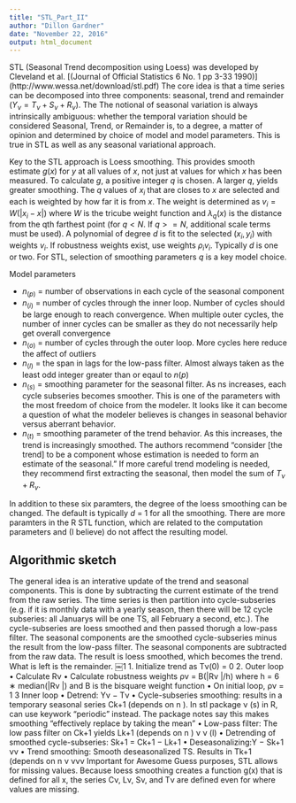 ```yaml
---
title: "STL_Part_II"
author: "Dillon Gardner"
date: "November 22, 2016"
output: html_document
---
```


STL (Seasonal Trend decomposition using Loess) was developed by Cleveland et al. [(Journal of Official Statistics 6 No. 1 pp 3-33 1990)] (http://www.wessa.net/download/stl.pdf) The core idea is that a time series can be decomposed into three components: seasonal, trend and remainder ($Y_\nu = T_\nu + S_\nu + R_\nu$). The The notional of seasonal variation is always intrinsically ambiguous: whether the temporal variation should be considered Seasonal, Trend, or Remainder is, to a degree, a matter of opinion and determined by choice of model and model parameters. This is true in STL as well as any seasonal variational approach.

Key to the STL approach is Loess smoothing. This provides smooth estimate $g(x)$ for $y$ at all values of $x$, not just at values for which $x$ has been measured. To calculate $g$, a positive integer $q$ is chosen. A larger $q$, yields greater smoothing. The $q$ values of $x_i$ that are closes to $x$ are selected and each is weighted by how far it is from $x$. The weight is determined as $v_i = W(|x_i−x|$) where $W$ is the tricube weight function and $\lambda_q (x)$
is the distance from the qth farthest point (for $q < N$. If $q >= N$, additional scale terms must be used). A polynomial of degree $d$ is fit to the selected $(x_i,y_i)$ with weights $v_i$. If robustness weights exist, use weights $\rho_i v_i$. Typically $d$ is one or two. For STL, selection of smoothing parameters $q$ is a key model choice.

Model parameters

* $n_{(p)}$ = number of observations in each cycle of the seasonal component
* $n_{(i)}$ = number of cycles through the inner loop. Number of cycles should be large enough to reach convergence. When multiple outer cycles, the number of inner cycles can be smaller as they do not necessarily help get overall convergence
* $n_{(o)}$ = number of cycles through the outer loop. More cycles here reduce the affect of outliers
* $n_{(l)}$ = the span in lags for the low-pass filter. Almost always taken as the least odd integer greater
than or eqaul to $n(p)$
* $n_{(s)}$ = smoothing parameter for the seasonal filter. As ns increases, each cycle subseries becomes
smoother. This is one of the parameters with the most freedom of choice from the modeler. It looks like it can become a question of what the modeler believes is changes in seasonal behavior versus aberrant behavior.
* $n_{(t)}$ = smoothing parameter of the trend behavior. As this increases, the trend is increasingly smoothed. The authors recommend “consider [the trend] to be a component whose estimation is needed to form an estimate of the seasonal.” If more careful trend modeling is needed, they recommend first extracting the seasonal, then model the sum of $T_\nu + R_\nu$.

In addition to these six paramters, the degree of the loess smoothing can be changed. The default is typically $d$ = 1 for all the smoothing. There are more paramters in the R STL function, which are related to the computation parameters and (I believe) do not affect the resulting model.


## Algorithmic sketch

The general idea is an interative update of the trend and seasonal components. This is done by subtracting the current estimate of the trend from the raw series. The time series is then partition into cycle-subseries (e.g. if it is monthly data with a yearly season, then there will be 12 cycle subseries: all Januarys will be one TS, all February a second, etc.). The cycle-subseries are loess smoothed and then passed thorugh a low-pass filter. The seasonal components are the smoothed cycle-subseries minus the result from the low-pass filter. The seasonal components are subtracted from the raw data. The result is loess smoothed, which becomes the
trend. What is left is the remainder.
￼1
1. Initialize trend as Tν(0) = 0
2. Outer loop
• Calculate Rν
• Calculate robustness weights ρν = B(|Rν |/h) where h = 6 ∗ median(|Rν |) and B is the bisquare weight
function
• On initial loop, ρν = 1 3 Inner loop
• Detrend: Yν − Tν
• Cycle-subseries smoothing: results in a temporary seasonal series Ck+1 (depends on n ). In stl package
ν (s)
in R, can use keywork “periodic” instead. The package notes say this makes smoothing “effectively
replace by taking the mean”
• Low-pass filter: The low pass filter on Ck+1 yields Lk+1 (depends on n )
ν ν (l)
• Detrending of smoothed cycle-subseries: Sk+1 = Ck+1 − Lk+1
• Deseasonalizing:Y − Sk+1 νν
• Trend smoothing: Smooth deseasonalized TS. Results in Tk+1 (depends on n ν
ννν
Important for Awesome Guess purposes, STL allows for missing values. Because loess smoothing creates a function g(x) that is defined for all x, the series Cν, Lν, Sν, and Tν are defined even for where values are missing.
